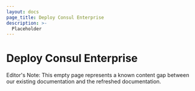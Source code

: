 ```yaml
---
layout: docs
page_title: Deploy Consul Enterprise
description: >-
  Placeholder
---
```


# Deploy Consul Enterprise

Editor's Note: This empty page represents a known content gap between our existing documentation and the refreshed documentation.